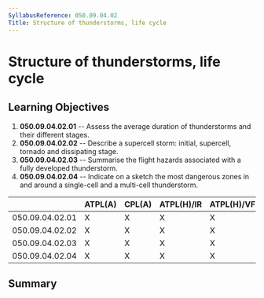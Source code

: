 ```yaml
---
SyllabusReference: 050.09.04.02
Title: Structure of thunderstorms, life cycle
---
```


# Structure of thunderstorms, life cycle

## Learning Objectives

1.  **050.09.04.02.01** -- Assess the average duration of thunderstorms and
    their different stages.
2.  **050.09.04.02.02** -- Describe a supercell storm: initial, supercell,
    tornado and dissipating stage.
3.  **050.09.04.02.03** -- Summarise the flight hazards associated with a fully
    developed thunderstorm.
4.  **050.09.04.02.04** -- Indicate on a sketch the most dangerous zones in and
    around a single-cell and a multi-cell thunderstorm.

|                 | ATPL(A) | CPL(A) | ATPL(H)/IR | ATPL(H)/VFR | CPL(H) | IR  | CBIR(A) |
| --------------- | ------- | ------ | ---------- | ----------- | ------ | --- | ------- |
| 050.09.04.02.01 | X       | X      | X          | X           | X      | X   | X       |
| 050.09.04.02.02 | X       | X      | X          | X           | X      | X   | X       |
| 050.09.04.02.03 | X       | X      | X          | X           | X      | X   | X       |
| 050.09.04.02.04 | X       | X      | X          | X           | X      | X   | X       |

## Summary
